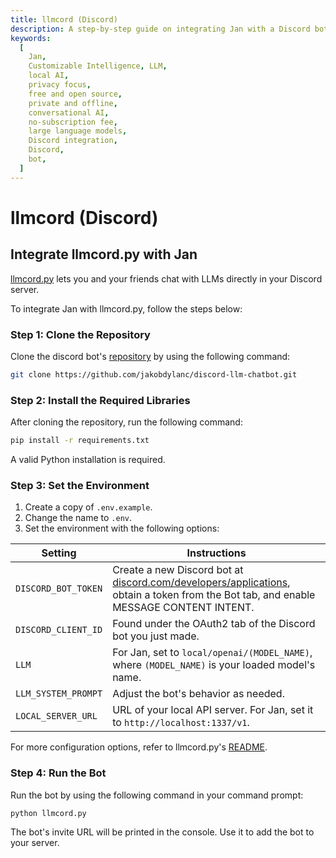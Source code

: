 ```yaml
---
title: llmcord (Discord)
description: A step-by-step guide on integrating Jan with a Discord bot.
keywords:
  [
    Jan,
    Customizable Intelligence, LLM,
    local AI,
    privacy focus,
    free and open source,
    private and offline,
    conversational AI,
    no-subscription fee,
    large language models,
    Discord integration,
    Discord,
    bot,
  ]
---
```



# llmcord (Discord)

## Integrate llmcord.py with Jan

[llmcord.py](https://github.com/jakobdylanc/discord-llm-chatbot) lets you and your friends chat with LLMs directly in your Discord server.

To integrate Jan with llmcord.py, follow the steps below:

<Steps>

### Step 1: Clone the Repository

Clone the discord bot's [repository](https://github.com/jakobdylanc/discord-llm-chatbot) by using the following command:
```bash
git clone https://github.com/jakobdylanc/discord-llm-chatbot.git
```

### Step 2: Install the Required Libraries

After cloning the repository, run the following command:

```bash
pip install -r requirements.txt
```

<Callout type="info">
  A valid Python installation is required.
</Callout>

### Step 3: Set the Environment

1. Create a copy of `.env.example`.
2. Change the name to `.env`.
3. Set the environment with the following options:

| Setting                 | Instructions                                                                                                                                                                                  |
| ----------------------- | --------------------------------------------------------------------------------------------------------------------------------------------------------------------------------------------- |
| `DISCORD_BOT_TOKEN`     | Create a new Discord bot at [discord.com/developers/applications](https://discord.com/developers/applications), obtain a token from the Bot tab, and enable MESSAGE CONTENT INTENT. |
| `DISCORD_CLIENT_ID`     | Found under the OAuth2 tab of the Discord bot you just made. |
| `LLM`                   | For Jan, set to `local/openai/(MODEL_NAME)`, where `(MODEL_NAME)` is your loaded model's name. |
| `LLM_SYSTEM_PROMPT`     | Adjust the bot's behavior as needed. |
| `LOCAL_SERVER_URL`      | URL of your local API server. For Jan, set it to `http://localhost:1337/v1`. |

For more configuration options, refer to llmcord.py's [README](https://github.com/jakobdylanc/discord-llm-chatbot/tree/main?tab=readme-ov-file#instructions).

### Step 4: Run the Bot

Run the bot by using the following command in your command prompt:

```bash
python llmcord.py
```

The bot's invite URL will be printed in the console. Use it to add the bot to your server.

</Steps>